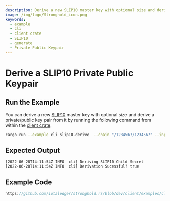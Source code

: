 ```yaml
---
description: Derive a new SLIP10 master key with optional size and derive a private/public key pair
image: /img/logo/Stronghold_icon.png
keywords:
  - example
  - cli
  - client crate
  - SLIP10
  - generate
  - Private Public Keypair
---
```


# Derive a SLIP10 Private Public Keypair

## Run the Example

You can derive a new [SLIP10](https://github.com/satoshilabs/slips/blob/master/slip-0010.md) master key with optional
size and derive a private/public key pair from it by running the following command from within the
[client crate](https://github.com/iotaledger/stronghold.rs/tree/dev/client).

```bash
cargo run --example cli slip10-derive  --chain "/1234567/1234567" --input-vault-path "input-vault-path" --input-record-path "input-record-path" --output-vault-path "output-vault-path" --output-record-path "output-record-path"
```

## Expected Output

```plaintext
[2022-06-28T14:11:54Z INFO  cli] Deriving SLIP10 Child Secret
[2022-06-28T14:11:54Z INFO  cli] Derivation Sucessful? true
```

## Example Code

```rust reference
https://github.com/iotaledger/stronghold.rs/blob/dev/client/examples/cli/main.rs#L319-L342
```
